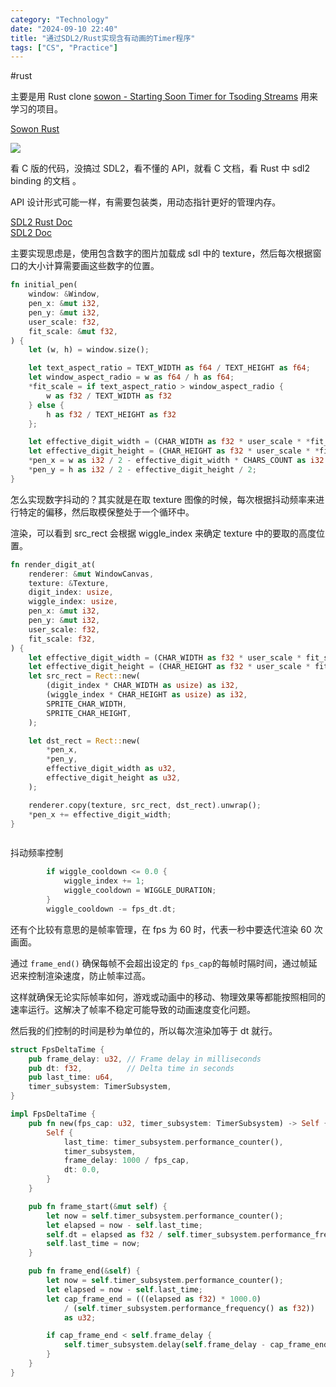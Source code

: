 ```yaml
---
category: "Technology"
date: "2024-09-10 22:40"
title: "通过SDL2/Rust实现含有动画的Timer程序"
tags: ["CS", "Practice"]
---
```


#rust

主要是用 Rust clone [sowon - Starting Soon Timer for Tsoding Streams](https://github.com/tsoding/sowon) 用来学习的项目。

[Sowon Rust](https://github.com/Ysoding/sowon-rust)

![](https://raw.githubusercontent.com/Ysoding/sowon-rust/main/res.gif)

看 C 版的代码，没搞过 SDL2，看不懂的 API，就看 C 文档，看 Rust 中 sdl2 binding 的文档 。

API 设计形式可能一样，有需要包装类，用动态指针更好的管理内存。

[SDL2 Rust Doc](https://docs.rs/sdl2/latest/sdl2/index.html)  
[SDL2 Doc](https://wiki.libsdl.org/SDL2/CategoryAPI)

主要实现思虑是，使用包含数字的图片加载成 sdl 中的 texture，然后每次根据窗口的大小计算需要画这些数字的位置。

```rust
fn initial_pen(
    window: &Window,
    pen_x: &mut i32,
    pen_y: &mut i32,
    user_scale: f32,
    fit_scale: &mut f32,
) {
    let (w, h) = window.size();

    let text_aspect_ratio = TEXT_WIDTH as f64 / TEXT_HEIGHT as f64;
    let window_aspect_radio = w as f64 / h as f64;
    *fit_scale = if text_aspect_ratio > window_aspect_radio {
        w as f32 / TEXT_WIDTH as f32
    } else {
        h as f32 / TEXT_HEIGHT as f32
    };

    let effective_digit_width = (CHAR_WIDTH as f32 * user_scale * *fit_scale).floor() as i32;
    let effective_digit_height = (CHAR_HEIGHT as f32 * user_scale * *fit_scale).floor() as i32;
    *pen_x = w as i32 / 2 - effective_digit_width * CHARS_COUNT as i32 / 2;
    *pen_y = h as i32 / 2 - effective_digit_height / 2;
}
```

怎么实现数字抖动的？其实就是在取 texture 图像的时候，每次根据抖动频率来进行特定的偏移，然后取模保整处于一个循环中。

渲染，可以看到 src_rect 会根据 wiggle_index 来确定 texture 中的要取的高度位置。

```rust
fn render_digit_at(
    renderer: &mut WindowCanvas,
    texture: &Texture,
    digit_index: usize,
    wiggle_index: usize,
    pen_x: &mut i32,
    pen_y: &mut i32,
    user_scale: f32,
    fit_scale: f32,
) {
    let effective_digit_width = (CHAR_WIDTH as f32 * user_scale * fit_scale).floor() as i32;
    let effective_digit_height = (CHAR_HEIGHT as f32 * user_scale * fit_scale).floor() as i32;
    let src_rect = Rect::new(
        (digit_index * CHAR_WIDTH as usize) as i32,
        (wiggle_index * CHAR_HEIGHT as usize) as i32,
        SPRITE_CHAR_WIDTH,
        SPRITE_CHAR_HEIGHT,
    );

    let dst_rect = Rect::new(
        *pen_x,
        *pen_y,
        effective_digit_width as u32,
        effective_digit_height as u32,
    );

    renderer.copy(texture, src_rect, dst_rect).unwrap();
    *pen_x += effective_digit_width;
}



```

抖动频率控制

```rust
        if wiggle_cooldown <= 0.0 {
            wiggle_index += 1;
            wiggle_cooldown = WIGGLE_DURATION;
        }
        wiggle_cooldown -= fps_dt.dt;
```

还有个比较有意思的是帧率管理，在 fps 为 60 时，代表一秒中要迭代渲染 60 次画面。

通过 `frame_end()` 确保每帧不会超出设定的 `fps_cap`的每帧时隔时间，通过帧延迟来控制渲染速度，防止帧率过高。

这样就确保无论实际帧率如何，游戏或动画中的移动、物理效果等都能按照相同的速率运行。这解决了帧率不稳定可能导致的动画速度变化问题。

然后我的们控制的时间是秒为单位的，所以每次渲染加等于 dt 就行。

```rust
struct FpsDeltaTime {
    pub frame_delay: u32, // Frame delay in milliseconds
    pub dt: f32,          // Delta time in seconds
    pub last_time: u64,
    timer_subsystem: TimerSubsystem,
}

impl FpsDeltaTime {
    pub fn new(fps_cap: u32, timer_subsystem: TimerSubsystem) -> Self {
        Self {
            last_time: timer_subsystem.performance_counter(),
            timer_subsystem,
            frame_delay: 1000 / fps_cap,
            dt: 0.0,
        }
    }

    pub fn frame_start(&mut self) {
        let now = self.timer_subsystem.performance_counter();
        let elapsed = now - self.last_time;
        self.dt = elapsed as f32 / self.timer_subsystem.performance_frequency() as f32;
        self.last_time = now;
    }

    pub fn frame_end(&self) {
        let now = self.timer_subsystem.performance_counter();
        let elapsed = now - self.last_time;
        let cap_frame_end = (((elapsed as f32) * 1000.0)
            / (self.timer_subsystem.performance_frequency() as f32))
            as u32;

        if cap_frame_end < self.frame_delay {
            self.timer_subsystem.delay(self.frame_delay - cap_frame_end);
        }
    }
}

```
